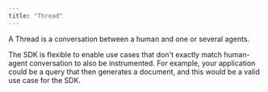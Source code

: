 ```yaml
---
title: "Thread"
---
```


A Thread is a conversation between a human and one or several agents.

The SDK is flexible to enable use cases that don't exactly match human-agent conversation to also be instrumented. For example, your application could be a query that then generates a document, and this would be a valid use case for the SDK.
